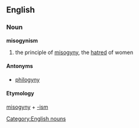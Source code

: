 == English ==
=== Noun ===
[[Category:English nouns]]
'''misogynism'''
# the principle of [[misogyny]], the [[hatred]] of women
==== Antonyms ====
*[[philogyny]]
==== Etymology ====
[[misogyny]] + [[-ism]]